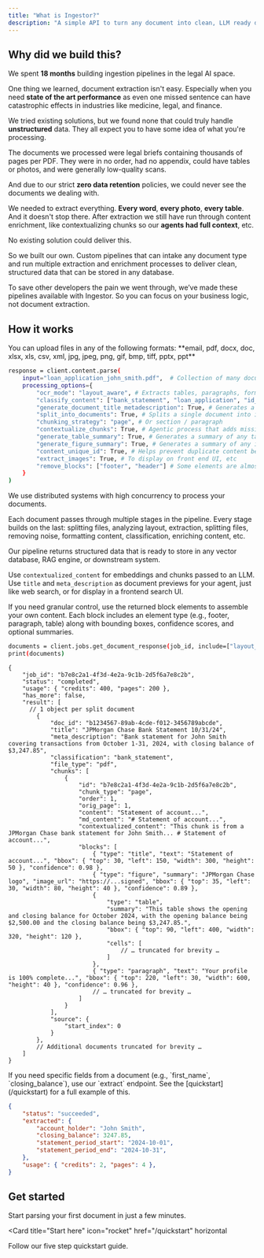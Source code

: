```yaml
---
title: "What is Ingestor?"
description: "A simple API to turn any document into clean, LLM ready data"
---
```


## Why did we build this?
We spent **18 months** building ingestion pipelines in the legal AI space.

One thing we learned, document extraction isn't easy. Especially when you need **state of the art performance** as even one missed sentence can have catastrophic effects in industries like medicine, legal, and finance.

We tried existing solutions, but we found none that could truly handle **unstructured** data. They all expect you to have some idea of what you're processing.

The documents we processed were legal briefs containing thousands of pages per PDF. They were in no order, had no appendix, could have tables or photos, and were generally low-quality scans.

And due to our strict **zero data retention** policies, we could never see the documents we dealing with.

We needed to extract everything. **Every word**, **every photo**, **every table**. And it doesn't stop there. After extraction we still have run through content enrichment, like contextualizing chunks so our **agents had full context**, etc.

No existing solution could deliver this.

So we built our own. Custom pipelines that can intake any document type and run multiple extraction and enrichment processes to deliver clean, structured data that can be stored in any database.

To save other developers the pain we went through, we’ve made these pipelines available with Ingestor. So you can focus on your business logic, not document extraction.

## How it works 


<Steps>

<Step title="Input a document">
  You can upload files in any of the following formats:  
  **email, pdf, docx, doc, xlsx, xls, csv, xml, jpg, jpeg, png, gif, bmp, tiff, pptx, ppt**

  ```bash Python
  response = client.content.parse(
      input="loan_application_john_smith.pdf",  # Collection of many documents in 1 PDF
      processing_options={
          "ocr_mode": "layout_aware", # Extracts tables, paragraphs, forms, signatures, etc.
          "classify_content": ["bank_statement", "loan_application", "id_document", "other"],  # Choose optional classifications to assign to docs
          "generate_document_title_metadescription": True, # Generates a title and meta description for semantic search, RAG, and frontend UI.
          "split_into_documents": True, # Splits a single document into its individual components (e.g., bank statement, ID document, etc.)
          "chunking_strategy": "page", # Or section / paragraph
          "contextualize_chunks": True, # Agentic process that adds missing context to each chunk so it can stand alone.
          "generate_table_summary": True, # Generates a summary of any tables found. Helps with search retrieval accuracy.
          "generate_figure_summary": True, # Generates a summary of any images found. Helps with search retrieval accuracy.
          "content_unique_id": True, # Helps prevent duplicate content being stored in your database (it happens). 
          "extract_images": True, # To display on front end UI, etc
          "remove_blocks": ["footer", "header"] # Some elements are almost always noise that can distract an LLM
      }
  )
  ```
</Step>

<Step title="Pipeline processing">
We use distributed systems with high concurrency to process your documents. 

Each document passes through multiple stages in the pipeline. Every stage builds on the last: splitting files, analyzing layout, extraction, splitting files, removing noise, formatting content, classification, enriching content, etc.

</Step>

<Step title="LLM ready data">
Our pipeline returns structured data that is ready to store in any vector database, RAG engine, or downstream system.  

Use `contextualized_content` for embeddings and chunks passed to an LLM. Use `title` and `meta_description` as document previews for your agent, just like web search, or for display in a frontend search UI.  

If you need granular control, use the returned block elements to assemble your own content. Each block includes an element type (e.g., footer, paragraph, table) along with bounding boxes, confidence scores, and optional summaries.  

  ```bash Python
  documents = client.jobs.get_document_response(job_id, include=["layout_bbox", "blocks", "page_images"])
  print(documents)
  ```

```jsonc response
{
    "job_id": "b7e8c2a1-4f3d-4e2a-9c1b-2d5f6a7e8c2b",
    "status": "completed",
    "usage": { "credits": 400, "pages": 200 },
    "has_more": false,
    "result": [
      // 1 object per split document
        {
            "doc_id": "b1234567-89ab-4cde-f012-3456789abcde",
            "title": "JPMorgan Chase Bank Statement 10/31/24",
            "meta_description": "Bank statement for John Smith covering transactions from October 1-31, 2024, with closing balance of $3,247.85",
            "classification": "bank_statement",
            "file_type": "pdf",
            "chunks": [
                {
                    "id": "b7e8c2a1-4f3d-4e2a-9c1b-2d5f6a7e8c2b",
                    "chunk_type": "page",
                    "order": 1,
                    "orig_page": 1,
                    "content": "Statement of account...",
                    "md_content": "# Statement of account...",
                    "contextualized_content": "This chunk is from a JPMorgan Chase bank statement for John Smith... # Statement of account...",
                    "blocks": [
                        { "type": "title", "text": "Statement of account...", "bbox": { "top": 30, "left": 150, "width": 300, "height": 50 }, "confidence": 0.98 },
                        { "type": "figure", "summary": "JPMorgan Chase logo", "image_url": "https://...signed", "bbox": { "top": 35, "left": 30, "width": 80, "height": 40 }, "confidence": 0.89 },
                        { 
                            "type": "table", 
                            "summary": "This table shows the opening and closing balance for October 2024, with the opening balance being $2,500.00 and the closing balance being $3,247.85.", 
                            "bbox": { "top": 90, "left": 400, "width": 320, "height": 120 }, 
                            "cells": [
                                // … truncated for brevity …
                            ] 
                        },
                        { "type": "paragraph", "text": "Your profile is 100% complete...", "bbox": { "top": 220, "left": 30, "width": 600, "height": 40 }, "confidence": 0.96 },
                        // … truncated for brevity …
                    ]
                }
            ],
            "source": {
                "start_index": 0
            }
        },
        // Additional documents truncated for brevity …
    ]
}
```
</Step>
<Step title="Extracting structured outputs">
If you need specific fields from a document (e.g., `first_name`, `closing_balance`), use our `extract` endpoint. See the [quickstart](/quickstart) for a full example of this.

```json response
{
    "status": "succeeded",
    "extracted": {
        "account_holder": "John Smith",
        "closing_balance": 3247.85,
        "statement_period_start": "2024-10-01",
        "statement_period_end": "2024-10-31",
    },
    "usage": { "credits": 2, "pages": 4 },
}
```

</Step>

</Steps>




## Get started

Start parsing your first document in just a few minutes.

<Card
  title="Start here"
  icon="rocket"
  href="/quickstart"
  horizontal
>
  Follow our five step quickstart guide.
</Card>
